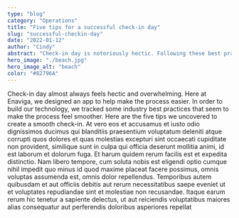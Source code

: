 ```yaml
---
type: "blog"
category: "Operations"
title: "Five tips for a successful check-in day"
slug: "successful-checkin-day"
date: "2022-01-12"
author: "Cindy"
abstract: "Check-in day is notoriously hectic. Following these best practices can help make the process more pleasant, improve your customer's satisfaction, and help your business scale."
hero_image: "./beach.jpg"
hero_image_alt: "beach"
color: "#82796A"
---
```

Check-in day almost always feels hectic and overwhelming. Here at Enaviga, we designed an app to help make the process easier. In order to build our technology, we tracked some industry best practices that seem to make the process feel smoother.
Here are the five tips we uncovered to create a smooth check-in.
At vero eos et accusamus et iusto odio dignissimos ducimus qui blanditiis praesentium voluptatum deleniti atque corrupti quos dolores et quas molestias excepturi sint occaecati cupiditate non provident, similique sunt in culpa qui officia deserunt mollitia animi, id est laborum et dolorum fuga. Et harum quidem rerum facilis est et expedita distinctio. Nam libero tempore, cum soluta nobis est eligendi optio cumque nihil impedit quo minus id quod maxime placeat facere possimus, omnis voluptas assumenda est, omnis dolor repellendus. Temporibus autem quibusdam et aut officiis debitis aut rerum necessitatibus saepe eveniet ut et voluptates repudiandae sint et molestiae non recusandae. Itaque earum rerum hic tenetur a sapiente delectus, ut aut reiciendis voluptatibus maiores alias consequatur aut perferendis doloribus asperiores repellat
